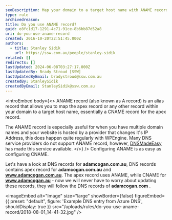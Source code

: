 ```yaml
---
seoDescription: Map your domain to a target host name with ANAME records, ensuring seamless updates and flexibility for apex records and multiple domains.
type: rule
archivedreason:
title: Do you use ANAME record?
guid: e8fc1d17-1291-4c71-91ce-8b6bb87d52a8
uri: do-you-use-aname-record
created: 2016-10-20T22:51:45.000Z
authors:
  - title: Stanley Sidik
    url: https://ssw.com.au/people/stanley-sidik
related: []
redirects: []
lastUpdated: 2024-06-08T03:27:17.000Z
lastUpdatedBy: Brady Stroud [SSW]
lastUpdatedByEmail: bradystroud@ssw.com.au
createdBy: StanleySidik
createdByEmail: StanleySidik@ssw.com.au
---
```


<introEmbed
  body={<>
ANAME record (also known as A record) is an alias record that allows you to map the apex record or any other record within your domain to a target host name, essentially a CNAME record for the apex record.

The ANAME record is especially useful for when you have multiple domain names and your website is hosted by a provider that changes it's IP Address, this does happen quite regularly with WPEngine. Many DNS service providers do not support ANAME record, however, [DNSMadeEasy](http://dnsmadeeasy.com/) has made this service available.
  </>}
/>
Configuring ANAME is as easy as configuring CNAME.

Let's have a look at DNS records for **adamcogan.com.au**, DNS records contains apex record for **adamcogan.com.au** and **www.adamcogan.com.au**. The apex record uses ANAME, while CNAME for **www.adamcogan.au** - now we will never have to worry about updating these records, they will follow the DNS records of **adamcogan.com** .


<imageEmbed
  alt="Image"
  size="large"
  showBorder={false}
  figureEmbed={{
    preset: "default",
    figure: 'Example DNS entry from Azure DNS',
    shouldDisplay: true
  }}
  src="/uploads/rules/do-you-use-aname-record/2018-08-01_14-41-32.jpg"
/>

